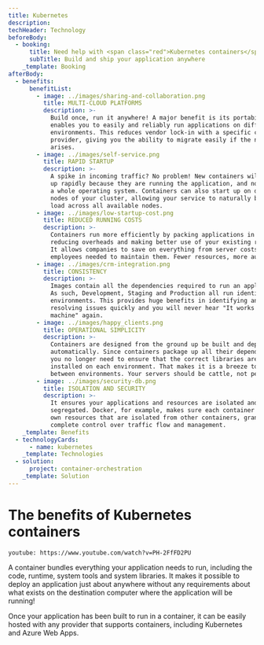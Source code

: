 ```yaml
---
title: Kubernetes
description: 
techHeader: Technology
beforeBody:
  - booking:
      title: Need help with <span class="red">Kubernetes containers</span>?
      subTitle: Build and ship your application anywhere
    _template: Booking
afterBody:
  - benefits:
      benefitList:
        - image: ../images/sharing-and-collaboration.png
          title: MULTI-CLOUD PLATFORMS
          description: >-
            Build once, run it anywhere! A major benefit is its portability. It
            enables you to easily and reliably run applications on different
            environments. This reduces vendor lock-in with a specific cloud
            provider, giving you the ability to migrate easily if the need
            arises.
        - image: ../images/self-service.png
          title: RAPID STARTUP
          description: >-
            A spike in incoming traffic? No problem! New containers will start
            up rapidly because they are running the application, and not booting
            a whole operating system. Containers can also start up on different
            nodes of your cluster, allowing your service to naturally balance
            load across all available nodes.
        - image: ../images/low-startup-cost.png
          title: REDUCED RUNNING COSTS
          description: >-
            Containers run more efficiently by packing applications in tighter,
            reducing overheads and making better use of your existing resources.
            It allows companies to save on everything from server costs to the
            employees needed to maintain them. Fewer resources, more automation!
        - image: ../images/crm-integration.png
          title: CONSISTENCY
          description: >-
            Images contain all the dependencies required to run an application.
            As such, Development, Staging and Production all run identical
            environments. This provides huge benefits in identifying and
            resolving issues quickly and you will never hear "It works on my
            machine" again.
        - image: ../images/happy_clients.png
          title: OPERATIONAL SIMPLICITY
          description: >-
            Containers are designed from the ground up be built and deployed
            automatically. Since containers package up all their dependencies,
            you no longer need to ensure that the correct libraries are
            installed on each environment. That makes it is a breeze to migrate
            between environments. Your servers should be cattle, not pets.
        - image: ../images/security-db.png
          title: ISOLATION AND SECURITY
          description: >-
            It ensures your applications and resources are isolated and
            segregated. Docker, for example, makes sure each container has its
            own resources that are isolated from other containers, granting you
            complete control over traffic flow and management.
    _template: Benefits
  - technologyCards:
      - name: kubernetes
    _template: Technologies
  - solution:
      project: container-orchestration
    _template: Solution
---
```


# The benefits of **Kubernetes containers**

`youtube: https://www.youtube.com/watch?v=PH-2FfFD2PU`

A container bundles everything your application needs to run, including the code, runtime, system tools and system libraries. It makes it possible to deploy an application just about anywhere without any requirements about what exists on the destination computer where the application will be running!

Once your application has been built to run in a container, it can be easily hosted with any provider that supports containers, including Kubernetes and Azure Web Apps.
